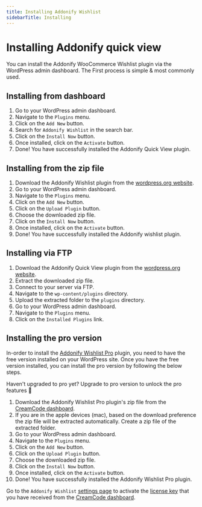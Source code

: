 ```yaml
---
title: Installing Addonify Wishlist
sidebarTitle: Installing
---
```



# Installing Addonify quick view

You can install the Addonify WooCommerce Wishlist plugin via the WordPress admin dashboard. The First process is simple & most commonly used.

## Installing from dashboard

1. Go to your WordPress admin dashboard.
2. Navigate to the `Plugins` menu.
3. Click on the `Add New` button.
4. Search for `Addonify Wishlist` in the search bar.
5. Click on the `Install Now` button.
6. Once installed, click on the `Activate` button.
7. Done! You have successfully installed the Addonify Quick View plugin.


## Installing from the zip file

1. Download the Addonify Wishlist plugin from the [wordpress.org website](https://wordpress.org/plugins/addonify-wishlist/).
2. Go to your WordPress admin dashboard.
3. Navigate to the `Plugins` menu.
4. Click on the `Add New` button.
5. Click on the `Upload Plugin` button.
6. Choose the downloaded zip file.
7. Click on the `Install Now` button.
8. Once installed, click on the `Activate` button.
9. Done! You have successfully installed the Addonify wishlist plugin.

## Installing via FTP

1. Download the Addonify Quick View plugin from the [wordpress.org website](https://addonify.com).
2. Extract the downloaded zip file.
3. Connect to your server via FTP.
4. Navigate to the `wp-content/plugins` directory.
5. Upload the extracted folder to the `plugins` directory.
6. Go to your WordPress admin dashboard.
7. Navigate to the `Plugins` menu.
8. Click on the `Installed Plugins` link.

## Installing the pro version

In-order to install the [Addonify Wishlist Pro](https://addonify.com/product/addonify-wishlist-for-woocommerce/) plugin, you need to have the free version installed on your WordPress site. Once you have the free version installed, you can install the pro version by following the below steps.

<GoPro title="Info" link="https://addonify.com/product/addonify-wishlist-for-woocommerce/#pricing">
	<div className="block relative">
		<p className="block text-base text-blue-800 dark:text-white">
			Haven't upgraded to pro yet? Upgrade to pro version to unlock the pro features 🚀
		</p>
	</div>
</GoPro>

1. Download the Addonify Wishlist Pro plugin's zip file from the [CreamCode dashboard](https://creamcode.org/login).
2. If you are in the apple devices (mac), based on the download preference the zip file will be extracted automatically. Create a zip file of the extracted folder.
3. Go to your WordPress admin dashboard.
4. Navigate to the `Plugins` menu.
5. Click on the `Add New` button.
6. Click on the `Upload Plugin` button.
7. Choose the downloaded zip file.
8. Click on the `Install Now` button.
9. Once installed, click on the `Activate` button.
10. Done! You have successfully installed the Addonify Wishlist Pro plugin.

Go to the `Addonify Wishlist` [settings page](/kb/wishlist/settings) to activate the [license key](/kb/license) that you have received from the [CreamCode dashboard](https://creamcode.org/login).





